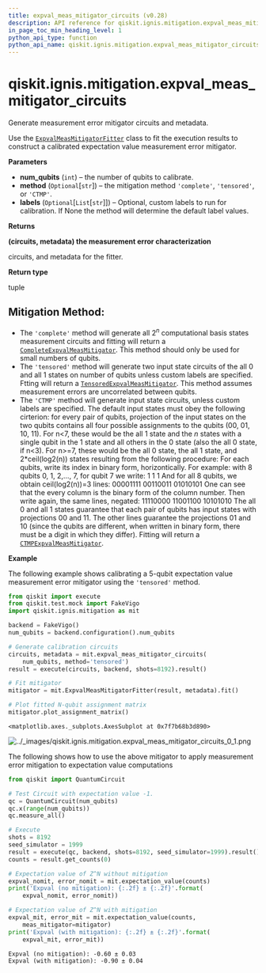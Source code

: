 ```yaml
---
title: expval_meas_mitigator_circuits (v0.28)
description: API reference for qiskit.ignis.mitigation.expval_meas_mitigator_circuits in qiskit v0.28
in_page_toc_min_heading_level: 1
python_api_type: function
python_api_name: qiskit.ignis.mitigation.expval_meas_mitigator_circuits
---
```


<span id="qiskit-ignis-mitigation-expval-meas-mitigator-circuits" />

# qiskit.ignis.mitigation.expval\_meas\_mitigator\_circuits

<Function id="qiskit.ignis.mitigation.expval_meas_mitigator_circuits" isDedicatedPage={true} github="https://github.com/qiskit-community/qiskit-ignis/tree/stable/0.6/qiskit/ignis/mitigation/expval/circuits.py" signature="expval_meas_mitigator_circuits(num_qubits, method='CTMP', labels=None)">
  Generate measurement error mitigator circuits and metadata.

  Use the [`ExpvalMeasMitigatorFitter`](qiskit.ignis.mitigation.ExpvalMeasMitigatorFitter "qiskit.ignis.mitigation.ExpvalMeasMitigatorFitter") class to fit the execution results to construct a calibrated expectation value measurement error mitigator.

  **Parameters**

  *   **num\_qubits** (`int`) – the number of qubits to calibrate.
  *   **method** (`Optional`\[`str`]) – the mitigation method `'complete'`, `'tensored'`, or `'CTMP'`.
  *   **labels** (`Optional`\[`List`\[`str`]]) – Optional, custom labels to run for calibration. If None the method will determine the default label values.

  **Returns**

  **(circuits, metadata) the measurement error characterization**

  circuits, and metadata for the fitter.

  **Return type**

  tuple

  ## Mitigation Method:

  *   The `'complete'` method will generate all $2^n$ computational basis states measurement circuits and fitting will return a [`CompleteExpvalMeasMitigator`](qiskit.ignis.mitigation.CompleteExpvalMeasMitigator "qiskit.ignis.mitigation.CompleteExpvalMeasMitigator"). This method should only be used for small numbers of qubits.
  *   The `'tensored'` method will generate two input state circuits of the all 0 and all 1 states on number of qubits unless custom labels are specified. Ftting will return a [`TensoredExpvalMeasMitigator`](qiskit.ignis.mitigation.TensoredExpvalMeasMitigator "qiskit.ignis.mitigation.TensoredExpvalMeasMitigator"). This method assumes measurement errors are uncorrelated between qubits.
  *   The `'CTMP'` method will generate input state circuits, unless custom labels are specified. The default input states must obey the following cirterion: for every pair of qubits, projection of the input states on the two qubits contains all four possible assignments to the qubits (00, 01, 10, 11). For n\<7, these would be the all 1 state and the $n$ states with a single qubit in the 1 state and all others in the 0 state (also the all 0 state, if n\<3). For n>=7, these would be the all 0 state, the all 1 state, and 2\*ceil(log2(n)) states resulting from the following procedure: For each qubits, write its index in binary form, horizontically. For example: with 8 qubits 0, 1, 2,…, 7, for qubit 7 we write: 1 1 1 And for all 8 qubits, we obtain ceil(log2(n))=3 lines: 00001111 00110011 01010101 One can see that the every column is the binary form of the column number. Then write again, the same lines, negated: 11110000 11001100 10101010 The all 0 and all 1 states guarantee that each pair of qubits has input states with projections 00 and 11. The other lines guarantee the projections 01 and 10 (since the qubits are different, when written in binary form, there must be a digit in which they differ). Fitting will return a [`CTMPExpvalMeasMitigator`](qiskit.ignis.mitigation.CTMPExpvalMeasMitigator "qiskit.ignis.mitigation.CTMPExpvalMeasMitigator").

  **Example**

  The following example shows calibrating a 5-qubit expectation value measurement error mitigator using the `'tensored'` method.

  ```python
  from qiskit import execute
  from qiskit.test.mock import FakeVigo
  import qiskit.ignis.mitigation as mit

  backend = FakeVigo()
  num_qubits = backend.configuration().num_qubits

  # Generate calibration circuits
  circuits, metadata = mit.expval_meas_mitigator_circuits(
      num_qubits, method='tensored')
  result = execute(circuits, backend, shots=8192).result()

  # Fit mitigator
  mitigator = mit.ExpvalMeasMitigatorFitter(result, metadata).fit()

  # Plot fitted N-qubit assignment matrix
  mitigator.plot_assignment_matrix()
  ```

  ```
  <matplotlib.axes._subplots.AxesSubplot at 0x7f7b68b3d890>
  ```

  ![../\_images/qiskit.ignis.mitigation.expval\_meas\_mitigator\_circuits\_0\_1.png](/docs/images/api/qiskit/0.28/qiskit.ignis.mitigation.expval_meas_mitigator_circuits_0_1.avif)

  The following shows how to use the above mitigator to apply measurement error mitigation to expectation value computations

  ```python
  from qiskit import QuantumCircuit

  # Test Circuit with expectation value -1.
  qc = QuantumCircuit(num_qubits)
  qc.x(range(num_qubits))
  qc.measure_all()

  # Execute
  shots = 8192
  seed_simulator = 1999
  result = execute(qc, backend, shots=8192, seed_simulator=1999).result()
  counts = result.get_counts(0)

  # Expectation value of Z^N without mitigation
  expval_nomit, error_nomit = mit.expectation_value(counts)
  print('Expval (no mitigation): {:.2f} ± {:.2f}'.format(
      expval_nomit, error_nomit))

  # Expectation value of Z^N with mitigation
  expval_mit, error_mit = mit.expectation_value(counts,
      meas_mitigator=mitigator)
  print('Expval (with mitigation): {:.2f} ± {:.2f}'.format(
      expval_mit, error_mit))
  ```

  ```
  Expval (no mitigation): -0.60 ± 0.03
  Expval (with mitigation): -0.90 ± 0.04
  ```
</Function>

